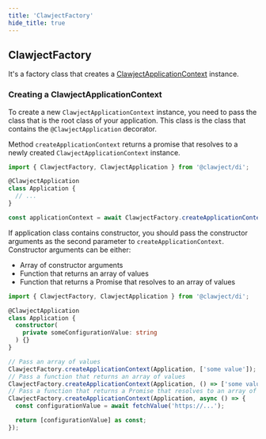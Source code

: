 ```yaml
---
title: 'ClawjectFactory'
hide_title: true
---
```


## ClawjectFactory

It's a factory class that creates a [ClawjectApplicationContext](/docs/overview/clawject-application-context) instance.

### Creating a ClawjectApplicationContext

To create a new `ClawjectApplicationContext` instance, you need to pass the class that is the root class of your application.
This class is the class that contains the `@ClawjectApplication` decorator.

Method `createApplicationContext` returns a promise that resolves to a newly created `ClawjectApplicationContext` instance.

```typescript
import { ClawjectFactory, ClawjectApplication } from '@clawject/di';

@ClawjectApplication
class Application {
  // ...
}

const applicationContext = await ClawjectFactory.createApplicationContext(Application);
```

If application class contains constructor, you should pass the constructor arguments as the second parameter to `createApplicationContext`.
Constructor arguments can be either:
- Array of constructor arguments
- Function that returns an array of values
- Function that returns a Promise that resolves to an array of values

```typescript
import { ClawjectFactory, ClawjectApplication } from '@clawject/di';

@ClawjectApplication
class Application {
  constructor(
    private someConfigurationValue: string
  ) {}
}

// Pass an array of values
ClawjectFactory.createApplicationContext(Application, ['some value']);
// Pass a function that returns an array of values
ClawjectFactory.createApplicationContext(Application, () => ['some value'] as const);
// Pass a function that returns a Promise that resolves to an array of values
ClawjectFactory.createApplicationContext(Application, async () => {
  const configurationValue = await fetchValue('https://...');

  return [configurationValue] as const;
});
```




